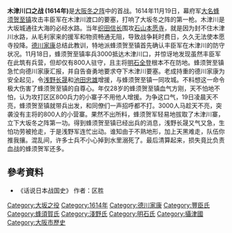 {{Infobox Military Conflict
|conflict=木津川口之战 (1614年)
|date=1614年
|place=[[攝津國|攝津國]][[大坂城|大坂城]]木津川
|result=德川軍勝利
|combatant1=[[德川幕府|德川軍]]
|combatant2=[[豐臣氏|豐臣軍]]
|commander1=[[蜂须贺至镇|蜂须贺至镇]]、[[浅野长晟|浅野长晟]]、[[池田忠雄|池田忠雄]]
|commander2=[[明石全登|明石全登]]（不在陣地）
|strength1=3,000+援军（兵力未知）
|strength2=800
|casualties1=不明
|casualties2=不明
}}
{{Campaignbox Siege of Osaka}}
'''木津川口之战 (1614年)'''是[[大阪冬之阵|大阪冬之阵]]中的首战。1614年11月19日，幕府军[[大名_(稱謂)|大名]][[蜂须贺至镇|蜂须贺至镇]]攻击丰臣军在木津川渡口的要塞，打响了大坂冬之阵的第一枪。木津川是大坂城通往大海的必经水路。当年[[织田信长|织田信长]]围攻[[石山本愿寺|石山本愿寺]]，就是因为封不住木津川水路，从毛利家来的援军和物资畅通无阻，导致战争耗时费日，久久无法使本愿寺投降。[[德川家康|德川家康]]总结此教训，特地派蜂须贺至镇首先确认丰臣军在木津川的防守状况。11月18日，蜂须贺至镇率兵3000抵达木津川口，并惊讶地发现虽然丰臣军在此筑有兵营，但却仅有800人驻守，且主将[[明石全登|明石全登]]根本不在防地。蜂须贺至镇急忙向德川家康汇报，并自告奋勇地要求夺下木津川要塞。老成持重的德川家康为安全起见，令[[浅野长晟|浅野长晟]]和[[池田忠雄|池田忠雄]]增援，与蜂须贺至镇一同攻城。不料想这一命令极大伤害了蜂须贺至镇的自尊心。年仅28岁的蜂须贺至镇血气方刚，天不怕地不怕，认为攻打区区800兵力的小寨子不用他人增援。为争这口气，19日凌晨天不亮，蜂须贺至镇就带兵出发，和同僚们一声招呼都不打。3000人马趁天不亮，突袭没有主将的800人的小营寨。果然不出所料，蜂须贺军轻易地拔取了木津川寨，立下大坂冬之阵第一功。得到蜂须贺至镇已经出兵的消息，浅野长晟又气又急，生怕功劳被抢走，于是浅野军连忙出动。谁知由于不熟地形，加上天黑难走，队伍你推我攘。混乱间，许多士兵不小心掉到水里溺死了。最后清算起来，损失竟比负责血战的蜂须贺军还多。

==參考資料==
*《话说日本战国史》 作者：区胜

[[Category:大坂之役|Category:大坂之役]]
[[Category:1614年|Category:1614年]]
[[Category:德川家康|Category:德川家康]]
[[Category:豐臣氏|Category:豐臣氏]]
[[Category:蜂須賀氏|Category:蜂須賀氏]]
[[Category:淺野氏|Category:淺野氏]]
[[Category:明石氏|Category:明石氏]]
[[Category:攝津國|Category:攝津國]]
[[Category:大阪市歷史|Category:大阪市歷史]]